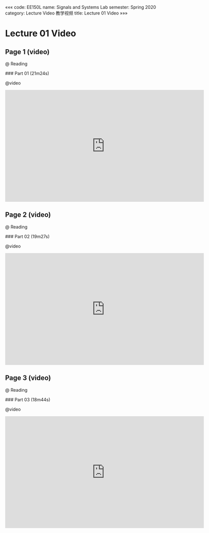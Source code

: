 «««
code: EE150L
name: Signals and Systems Lab
semester: Spring 2020
category: Lecture Video 教学视频
title: Lecture 01 Video
»»»

# Lecture 01 Video

## Page 1 (video)

@ Reading

<div class="markdown-body">
### Part 01 (21m24s)
</div>

@video

<iframe src="https://watchsb.com/e/j67gyozewy8w.html" frameborder=0 marginwidth=0 marginheight=0 scrolling=no width=640 height=360 allowfullscreen></iframe>


## Page 2 (video)

@ Reading

<div class="markdown-body">
### Part 02 (19m27s)
</div>

@video

<iframe src="https://watchsb.com/e/7q4afvd0gn2x.html" frameborder=0 marginwidth=0 marginheight=0 scrolling=no width=640 height=360 allowfullscreen></iframe>


## Page 3 (video)

@ Reading

<div class="markdown-body">
### Part 03 (18m44s)
</div>

@video

<iframe src="https://watchsb.com/e/e8p4qg1ixgxy.html" frameborder=0 marginwidth=0 marginheight=0 scrolling=no width=640 height=360 allowfullscreen></iframe>


